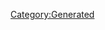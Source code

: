{{Texts/Music
 |ID=28
 |MusicName=ねこ日記
 |OfficialName=ねこ日記
 |VocalName=ランカ・リー＝中島愛
 |VocalNameLF=ランカ・リー＝中島愛
 |Description=作品：マクロスF<br/><br/>歌手：ランカ・リー＝中島愛<br/><br/>作詞：一倉宏<br/>作曲：菅野よう子
 |BuyURL=https://recochoku.jp/song/S20155998/
 |StoryDesc=惑星ガリア4でのサプライズライブを終え、<br/>夕焼けの空を静かに飛ぶアルトとランカ。<br/><br/>ランカが命の危険も顧みずアルトに伝えたかったこと、<br/>それは誕生日を祝う言葉だった。恥ずかしそうに<br/>笑いあったあと、ランカは想いをこめて歌いだす…
 |StoryTitle=「このまま、どこまでも飛んでいきたい気分」
 |BannerId=3
 |AnmStoreURL=https://anime.dmkt-sp.jp/animestore/ci_pc?workId=20494
}}
[[Category:Generated]]
